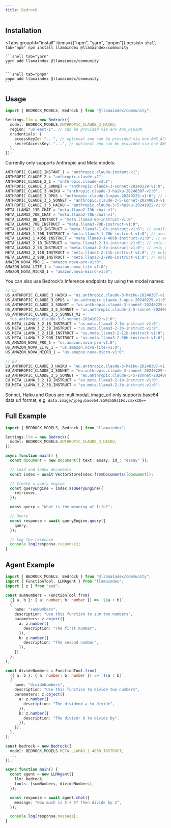 ```yaml
---
title: Bedrock
---
```


## Installation


<Tabs groupId="install" items={["npm", "yarn", "pnpm"]} persist>
	```shell tab="npm"
	npm install llamaindex @llamaindex/community
	```

	```shell tab="yarn"
	yarn add llamaindex @llamaindex/community
	```

	```shell tab="pnpm"
	pnpm add llamaindex @llamaindex/community
	```
</Tabs>

## Usage

```ts
import { BEDROCK_MODELS, Bedrock } from "@llamaindex/community";

Settings.llm = new Bedrock({
  model: BEDROCK_MODELS.ANTHROPIC_CLAUDE_3_HAIKU,
  region: "us-east-1", // can be provided via env AWS_REGION
  credentials: {
    accessKeyId: "...", // optional and can be provided via env AWS_ACCESS_KEY_ID
    secretAccessKey: "...", // optional and can be provided via env AWS_SECRET_ACCESS_KEY
  },
});
```

Currently only supports Anthropic and Meta models:

```ts
ANTHROPIC_CLAUDE_INSTANT_1 = "anthropic.claude-instant-v1";
ANTHROPIC_CLAUDE_2 = "anthropic.claude-v2";
ANTHROPIC_CLAUDE_2_1 = "anthropic.claude-v2:1";
ANTHROPIC_CLAUDE_3_SONNET = "anthropic.claude-3-sonnet-20240229-v1:0";
ANTHROPIC_CLAUDE_3_HAIKU = "anthropic.claude-3-haiku-20240307-v1:0";
ANTHROPIC_CLAUDE_3_OPUS = "anthropic.claude-3-opus-20240229-v1:0"; // available on us-west-2
ANTHROPIC_CLAUDE_3_5_SONNET = "anthropic.claude-3-5-sonnet-20240620-v1:0";
ANTHROPIC_CLAUDE_3_5_HAIKU = "anthropic.claude-3-5-haiku-20241022-v1:0";
META_LLAMA2_13B_CHAT = "meta.llama2-13b-chat-v1";
META_LLAMA2_70B_CHAT = "meta.llama2-70b-chat-v1";
META_LLAMA3_8B_INSTRUCT = "meta.llama3-8b-instruct-v1:0";
META_LLAMA3_70B_INSTRUCT = "meta.llama3-70b-instruct-v1:0";
META_LLAMA3_1_8B_INSTRUCT = "meta.llama3-1-8b-instruct-v1:0"; // available on us-west-2
META_LLAMA3_1_70B_INSTRUCT = "meta.llama3-1-70b-instruct-v1:0"; // available on us-west-2
META_LLAMA3_1_405B_INSTRUCT = "meta.llama3-1-405b-instruct-v1:0"; // available on us-west-2, tool calling supported
META_LLAMA3_2_1B_INSTRUCT = "meta.llama3-2-1b-instruct-v1:0"; // only available via inference endpoints (see below)
META_LLAMA3_2_3B_INSTRUCT = "meta.llama3-2-3b-instruct-v1:0"; // only available via inference endpoints (see below)
META_LLAMA3_2_11B_INSTRUCT = "meta.llama3-2-11b-instruct-v1:0"; // only available via inference endpoints (see below), multimodal and function call supported
META_LLAMA3_2_90B_INSTRUCT = "meta.llama3-2-90b-instruct-v1:0"; // only available via inference endpoints (see below), multimodal and function call supported
AMAZON_NOVA_PRO_1 = "amazon.nova-pro-v1:0";
AMAZON_NOVA_LITE_1 = "amazon.nova-lite-v1:0";
AMAZON_NOVA_MICRO_1 = "amazon.nova-micro-v1:0";
```

You can also use Bedrock's Inference endpoints by using the model names:

```ts
// US
US_ANTHROPIC_CLAUDE_3_HAIKU = "us.anthropic.claude-3-haiku-20240307-v1:0";
US_ANTHROPIC_CLAUDE_3_OPUS = "us.anthropic.claude-3-opus-20240229-v1:0";
US_ANTHROPIC_CLAUDE_3_SONNET = "us.anthropic.claude-3-sonnet-20240229-v1:0";
US_ANTHROPIC_CLAUDE_3_5_SONNET = "us.anthropic.claude-3-5-sonnet-20240620-v1:0";
US_ANTHROPIC_CLAUDE_3_5_SONNET_V2 =
  "us.anthropic.claude-3-5-sonnet-20241022-v2:0";
US_META_LLAMA_3_2_1B_INSTRUCT = "us.meta.llama3-2-1b-instruct-v1:0";
US_META_LLAMA_3_2_3B_INSTRUCT = "us.meta.llama3-2-3b-instruct-v1:0";
US_META_LLAMA_3_2_11B_INSTRUCT = "us.meta.llama3-2-11b-instruct-v1:0";
US_META_LLAMA_3_2_90B_INSTRUCT = "us.meta.llama3-2-90b-instruct-v1:0";
US_AMAZON_NOVA_PRO_1 = "us.amazon.nova-pro-v1:0";
US_AMAZON_NOVA_LITE_1 = "us.amazon.nova-lite-v1:0";
US_AMAZON_NOVA_MICRO_1 = "us.amazon.nova-micro-v1:0";

// EU
EU_ANTHROPIC_CLAUDE_3_HAIKU = "eu.anthropic.claude-3-haiku-20240307-v1:0";
EU_ANTHROPIC_CLAUDE_3_SONNET = "eu.anthropic.claude-3-sonnet-20240229-v1:0";
EU_ANTHROPIC_CLAUDE_3_5_SONNET = "eu.anthropic.claude-3-5-sonnet-20240620-v1:0";
EU_META_LLAMA_3_2_1B_INSTRUCT = "eu.meta.llama3-2-1b-instruct-v1:0";
EU_META_LLAMA_3_2_3B_INSTRUCT = "eu.meta.llama3-2-3b-instruct-v1:0";
```

Sonnet, Haiku and Opus are multimodal, image_url only supports base64 data url format, e.g. `data:image/jpeg;base64,SGVsbG8sIFdvcmxkIQ==`

## Full Example

```ts
import { BEDROCK_MODELS, Bedrock } from "llamaindex";

Settings.llm = new Bedrock({
  model: BEDROCK_MODELS.ANTHROPIC_CLAUDE_3_HAIKU,
});

async function main() {
  const document = new Document({ text: essay, id_: "essay" });

  // Load and index documents
  const index = await VectorStoreIndex.fromDocuments([document]);

  // Create a query engine
  const queryEngine = index.asQueryEngine({
    retriever,
  });

  const query = "What is the meaning of life?";

  // Query
  const response = await queryEngine.query({
    query,
  });

  // Log the response
  console.log(response.response);
}
```

## Agent Example

```ts
import { BEDROCK_MODELS, Bedrock } from "@llamaindex/community";
import { FunctionTool, LLMAgent } from "llamaindex";
import { z } from "zod";

const sumNumbers = FunctionTool.from(
  ({ a, b }: { a: number; b: number }) => `${a + b}`,
  {
    name: "sumNumbers",
    description: "Use this function to sum two numbers",
    parameters: z.object({
      a: z.number({
        description: "The first number",
      }),
      b: z.number({
        description: "The second number",
      }),
    }),
  },
);

const divideNumbers = FunctionTool.from(
  ({ a, b }: { a: number; b: number }) => `${a / b}`,
  {
    name: "divideNumbers",
    description: "Use this function to divide two numbers",
    parameters: z.object({
      a: z.number({
        description: "The dividend a to divide",
      }),
      b: z.number({
        description: "The divisor b to divide by",
      }),
    }),
  },
);

const bedrock = new Bedrock({
  model: BEDROCK_MODELS.META_LLAMA3_1_405B_INSTRUCT,
  ...
});

async function main() {
  const agent = new LLMAgent({
    llm: bedrock,
    tools: [sumNumbers, divideNumbers],
  });

  const response = await agent.chat({
    message: "How much is 5 + 5? then divide by 2",
  });

  console.log(response.message);
}
```
